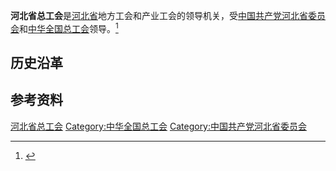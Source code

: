 {{Infobox PRCG
|机构名称 = 河北省总工会
|color    = #014099
|标志1    =
|届数     =
|任期始   = 
|任期终   =
|职位1    = 主席
|人员1    = 
|职位2    = 副主席
|人员2    =
|人数2    = 
|职位3    =
|人员3    =
|组织法规 =
|上级机构 = [[中华全国总工会|中华全国总工会]]
|机构类型 = [[人民团体|人民团体]]
|行政级别 = 正地厅级
|中共上级 = [[中国共产党河北省委员会|中国共产党河北省委员会]]
|中共本级 = 中国共产党河北省总工会党组
|场所1    = 
|地址1    = 
|邮编1    = 
|电话1    =
|时期1    =
|机构1    =
|官网1    = 
}}
'''河北省总工会'''是[[河北省|河北省]]地方工会和产业工会的领导机关，受[[中国共产党河北省委员会|中国共产党河北省委员会]]和[[中华全国总工会|中华全国总工会]]领导。<ref>{{Cite journal|url=https://kns.cnki.net/KCMS/detail/detail.aspx?dbcode=CJFQ&dbname=CJFDLAST2017&filename=ZGGY201605022&uid=WEEvREcwSlJHSldSdmVqM1BLUWdMQ2w3cnBKUWw5ZGNGcjZnME1tMTlLYz0=$9A4hF_YAuvQ5obgVAqNKPCYcEjKensW4IQMovwHtwkF4VYPoHbKxJw!!&v=MzIwNDJyTWQ3RzRIOWZNcW85SFpvUjhlWDFMdXhZUzdEaDFUM3FUcldNMUZyQ1VSN3FmYitSdUZDcm5VYnJMUHk=|title=河北省总工会抓载体搭平台  选树技能人才弘扬工匠精神|author=1003-7594|year=2016|issue=05|issn=|journal=中国工运|doi=}}</ref>

== 历史沿革 ==

== 参考资料 ==
{{reflist}}

{{中华人民共和国各省级行政区|总工会}}

[[Category:河北省总工会|]]
[[Category:中华全国总工会|Category:中华全国总工会]]
[[Category:中国共产党河北省委员会|Category:中国共产党河北省委员会]]